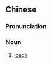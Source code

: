 ==Chinese==
{{zh-forms|alt=酸溜蛄}}

===Pronunciation===
{{zh-pron
|mn=xm:soan-liu-ko͘/kh,tp:soan-liu-kó͘
|cat=n
}}

===Noun===
{{zh-noun}}

# {{lb|zh|Min Nan}} [[loach]]